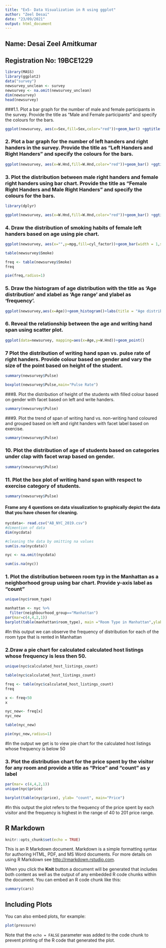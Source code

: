 ---
title: "Ex5- Data Visualization in R using ggplot"
author: "Zeel Desai"
date: "23/09/2021"
output: html_document
---

## Name: Desai Zeel Amitkumar
## Registration No: 19BCE1229

```{r}
library(MASS)
library(ggplot2)
data("survey")
newsurvey_unclean <- survey
newsurvey <- na.omit(newsurvey_unclean)
dim(newsurvey)
head(newsurvey)
```




###1.1.	Plot a bar graph for the number of male and female participants in the survey. Provide the title as “Male and Female participants” and specify the colours for the bars.

```{r}
ggplot(newsurvey, aes(x=Sex,fill=Sex,color="red"))+geom_bar() +ggtitle("Male and Female participants")

```


### 2.	Plot a bar graph for the number of left handers and right handers in the survey. Provide the title as “Left Handers and Right Handers” and specify the colours for the bars.
```{r}
ggplot(newsurvey, aes(x=W.Hnd,fill=W.Hnd,color="red"))+geom_bar() +ggtitle("Left Handers and Right handers")
```


### 3.	Plot the distribution between male right handers and female right handers using bar chart. Provide the title as “Female Right Handers and Male Right Handers” and specify the colours for the bars.

```{r}
library(dplyr)
```

```{r}
ggplot(newsurvey, aes(x=W.Hnd,fill=W.Hnd,color="red"))+geom_bar() +ggtitle("Female Right Handers and Male Right Handers")
```

### 4.	Draw the distribution of smoking habits of female left handers based on age using pie chart.

```{r}
ggplot(newsurvey, aes(x="",y=mpg,fill=cyl_factor))+geom_bar(width = 1,stat='identity')+coord_polar("y",start = 0)

```
```{r}
table(newsurvey$Smoke)

```

```{r}
freq <- table(newsurvey$Smoke)
freq
```

```{r}

pie(freq,radius=1)
```

### 5.	Draw the histogram of age distribution with the title as ‘Age distribution’ and xlabel as ‘Age range’ and ylabel as ‘frequency’.
```{r}
ggplot(newsurvey,aes(x=Age))+geom_histogram()+labs(title = "Age distribution",y='frequency',x='Age Range')
```

### 6.	Reveal the relationship between the age and writing hand span using scatter plot.

```{r}
ggplot(data=newsurvey, mapping=aes(x=Age,y=W.Hnd))+geom_point()
```


### 7	Plot the distribution of writing hand span vs. pulse rate of right handers. Provide colour based on gender and vary the size of the point based on height of the student.
```{r}
summary(newsurvey$Pulse)

```

```{r}
boxplot(newsurvey$Pulse,main="Pulse Rate")
```

###8.	Plot the distribution of height of the students with filled colour based on gender with facet based on left and write handers.
```{r}
summary(newsurvey$Pulse)

```

###9.	Plot the trend of span of writing hand vs. non-writing hand coloured and grouped based on left and right handers with facet label based on exercise.
```{r}
summary(newsurvey$Pulse)

```

### 10.	Plot the distribution of age of students based on categories under clap with facet wrap based on gender.
```{r}
summary(newsurvey$Pulse)

```

### 11.	Plot the box plot of writing hand span with respect to exercise category of students.
```{r}
summary(newsurvey$Pulse)

```







#### Frame any 4 questions on data visualization to graphically depict the data that you have chosen for cleaning.

```{r}
nycdata<- read.csv("AB_NYC_2019.csv")
#dimention of data
dim(nycdata)
```

```{r}
#cleaning the data by omitting na values
sum(is.na(nycdata))
```

```{r}
nyc <- na.omit(nycdata)

sum(is.na(nyc))
```

### 1.	Plot the distribution between room typ in the Manhattan as a neighborhood group using bar chart. Provide y-axis label as “count”

```{r}
unique(nyc$room_type)
```

```{r}
manhattan <- nyc %>%
  filter(neighbourhood_group=="Manhattan") 
par(mar=c(4,4,2,1))
barplot(table(manhattan$room_type), main ="Room Type in Manhattan",ylab="count")

```
#In this output we can observe the frequency of distribution for each of the room type that is rented in Manhattan



### 2.Draw a pie chart for calculated calculated host listings whose frequency is less then 50.

```{r}
unique(nyc$calculated_host_listings_count)


```

```{r}
table(nyc$calculated_host_listings_count)
```

```{r}
freq <- table(nyc$calculated_host_listings_count)
freq
```

```{r}
x <- freq<50
x
```

```{r}
nyc_new<- freq[x]
nyc_new
```

```{r}
table(nyc_new)
```

```{r}
pie(nyc_new,radius=1)
```

#In the output we get is to view pie chart for the calculated host listings whose frequency is below 50



### 3.	Plot the distribution chart for the price spent by the visitor for any room and provide a title as “Price” and “count” as y label

```{r}
par(mar= c(4,4,2,1))
unique(nyc$price)
```

```{r}
barplot(table(nyc$price), ylab= "count", main="Price")
```


#In this output the plot refers to the frequency of the price spent by each visitor and the frequency is highest in the range of 40 to 201 price range.


## R Markdown

```{r setup, include=FALSE}
knitr::opts_chunk$set(echo = TRUE)
```

This is an R Markdown document. Markdown is a simple formatting syntax for authoring HTML, PDF, and MS Word documents. For more details on using R Markdown see <http://rmarkdown.rstudio.com>.

When you click the **Knit** button a document will be generated that includes both content as well as the output of any embedded R code chunks within the document. You can embed an R code chunk like this:

```{r cars}
summary(cars)
```

## Including Plots

You can also embed plots, for example:

```{r pressure, echo=FALSE}
plot(pressure)
```

Note that the `echo = FALSE` parameter was added to the code chunk to prevent printing of the R code that generated the plot.
